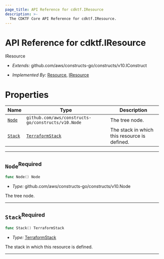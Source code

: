 ```yaml
---
page_title: API Reference for cdktf.IResource
description: >-
  The CDKTF Core API Reference for cdktf.IResource.
---
```


<!-- This file is generated through yarn generate-docs -->

# API Reference for cdktf.IResource

   IResource <a name="IResource" id="cdktf.IResource"></a>
  
  - *Extends:* github.com/aws/constructs-go/constructs/v10.IConstruct
  
  - *Implemented By:* <a href="#cdktf.Resource">Resource</a>, <a href="#cdktf.IResource">IResource</a>
  
  
  # Properties <a name="Properties" id="Properties"></a>
  
  | **Name** | **Type** | **Description** |
  | --- | --- | --- |
  | <code><a href="#cdktf.IResource.property.node">Node</a></code> | <code>github.com/aws/constructs-go/constructs/v10.Node</code> | The tree node. |
  | <code><a href="#cdktf.IResource.property.stack">Stack</a></code> | <code><a href="#cdktf.TerraformStack">TerraformStack</a></code> | The stack in which this resource is defined. |
  
  ---
  
  ## `Node`<sup>Required</sup> <a name="Node" id="cdktf.IResource.property.node"></a>
  
  ```go
  func Node() Node
  ```
  
  - *Type:* github.com/aws/constructs-go/constructs/v10.Node
  
  The tree node.
  
  ---
  
  ## `Stack`<sup>Required</sup> <a name="Stack" id="cdktf.IResource.property.stack"></a>
  
  ```go
  func Stack() TerraformStack
  ```
  
  - *Type:* <a href="#cdktf.TerraformStack">TerraformStack</a>
  
  The stack in which this resource is defined.
  
  ---
  

